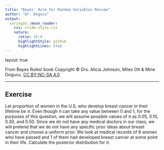 ```yaml
---
title: "Bayes' Rule for Random Variables Review"
author: "Dr. Dogucu"
output: 
  xaringan::moon_reader:
    css: slide-style.css
    nature:
      ratio: 16:9
      highlightStyle: github
      highlightLines: true
---
```


layout: true
  
<div class="my-header"></div>

<div class="my-footer"> From Bayes Rules! book
 Copyright &copy; Drs. Alicia Johnson, Miles Ott & Mine Dogucu. <a href="https://creativecommons.org/licenses/by-nc-sa/4.0/">CC BY-NC-SA 4.0</a></div> 

---

## Exercise

Let proportion of women in the U.S. who develop breast cancer in their lifetime be $\pi$. Even though $\pi$ can take any value between 0 and 1, for the purposes of this question, we will assume possible values of $\pi$ as 0.05, 0.10, 0.30, and 0.50. Since we do not have any medical doctors in our class, we will pretend that we do not have any specific prior ideas about breast cancer and choose a uniform prior. We look at medical records of 8 women who have passed and 1 of them had developed breast cancer at some point in their life. Calculate the posterior distribution for $\pi$.


